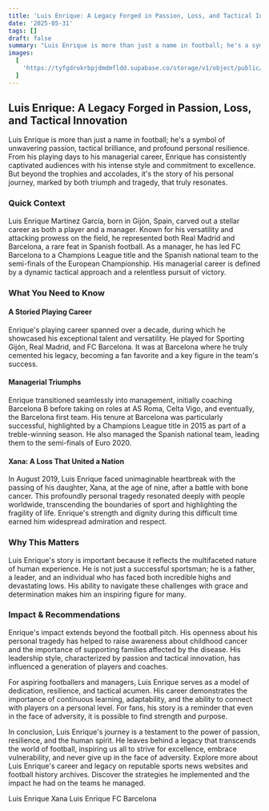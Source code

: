 ```yaml
---
title: 'Luis Enrique: A Legacy Forged in Passion, Loss, and Tactical Innovation'
date: '2025-05-31'
tags: []
draft: false
summary: "Luis Enrique is more than just a name in football; he's a symbol of unwavering passion, tactical brilliance, and profound personal resilience. From his playing days to his managerial career, Enrique has consistently captivated audiences with his intense style and commitment to excellence. But beyond the trophies and accolades, it's the story of his personal journey, marked by both triumph and tragedy, that truly resonates."
images:
  [
    'https://tyfgdrokrbpjdmdmfldd.supabase.co/storage/v1/object/public/image/2025-06-01-00-04-15-024+02-00.jpg',
  ]
---
```


## Luis Enrique: A Legacy Forged in Passion, Loss, and Tactical Innovation

Luis Enrique is more than just a name in football; he's a symbol of unwavering passion, tactical brilliance, and profound personal resilience. From his playing days to his managerial career, Enrique has consistently captivated audiences with his intense style and commitment to excellence. But beyond the trophies and accolades, it's the story of his personal journey, marked by both triumph and tragedy, that truly resonates.

### Quick Context

Luis Enrique Martínez García, born in Gijón, Spain, carved out a stellar career as both a player and a manager. Known for his versatility and attacking prowess on the field, he represented both Real Madrid and Barcelona, a rare feat in Spanish football. As a manager, he has led FC Barcelona to a Champions League title and the Spanish national team to the semi-finals of the European Championship. His managerial career is defined by a dynamic tactical approach and a relentless pursuit of victory.

### What You Need to Know

#### A Storied Playing Career

Enrique's playing career spanned over a decade, during which he showcased his exceptional talent and versatility. He played for Sporting Gijón, Real Madrid, and FC Barcelona. It was at Barcelona where he truly cemented his legacy, becoming a fan favorite and a key figure in the team's success.

#### Managerial Triumphs

Enrique transitioned seamlessly into management, initially coaching Barcelona B before taking on roles at AS Roma, Celta Vigo, and eventually, the Barcelona first team. His tenure at Barcelona was particularly successful, highlighted by a Champions League title in 2015 as part of a treble-winning season. He also managed the Spanish national team, leading them to the semi-finals of Euro 2020.

#### Xana: A Loss That United a Nation

In August 2019, Luis Enrique faced unimaginable heartbreak with the passing of his daughter, Xana, at the age of nine, after a battle with bone cancer. This profoundly personal tragedy resonated deeply with people worldwide, transcending the boundaries of sport and highlighting the fragility of life. Enrique's strength and dignity during this difficult time earned him widespread admiration and respect.

### Why This Matters

Luis Enrique's story is important because it reflects the multifaceted nature of human experience. He is not just a successful sportsman; he is a father, a leader, and an individual who has faced both incredible highs and devastating lows. His ability to navigate these challenges with grace and determination makes him an inspiring figure for many.

### Impact & Recommendations

Enrique's impact extends beyond the football pitch. His openness about his personal tragedy has helped to raise awareness about childhood cancer and the importance of supporting families affected by the disease. His leadership style, characterized by passion and tactical innovation, has influenced a generation of players and coaches.

For aspiring footballers and managers, Luis Enrique serves as a model of dedication, resilience, and tactical acumen. His career demonstrates the importance of continuous learning, adaptability, and the ability to connect with players on a personal level. For fans, his story is a reminder that even in the face of adversity, it is possible to find strength and purpose.

In conclusion, Luis Enrique's journey is a testament to the power of passion, resilience, and the human spirit. He leaves behind a legacy that transcends the world of football, inspiring us all to strive for excellence, embrace vulnerability, and never give up in the face of adversity. Explore more about Luis Enrique's career and legacy on reputable sports news websites and football history archives. Discover the strategies he implemented and the impact he had on the teams he managed.

Luis Enrique
Xana Luis Enrique
FC Barcelona
